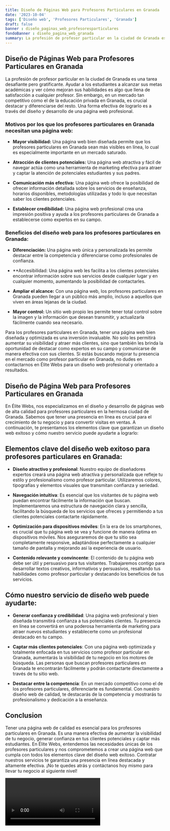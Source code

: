 ```yaml
---
title: Diseño de Páginas Web para Profesores Particulares en Granada
date: '2023-10-04'
tags: ['Diseño web', 'Profesores Particulares', 'Granada']
draft: false
banner : diseño_paginas_web_profesoresparticulares
fondoBanner : diseño_pagina_web_granada
summary: La profesión de profesor particular en la ciudad de Granada es una tarea desafiante pero gratificante. Ayudar a los estudiantes a alcanzar sus metas académicas y ver cómo mejoran sus habilidades es algo que llena de satisfacción a cualquier profesor. Sin embargo, en un mercado tan competitivo como el de la educación privada en Granada, es crucial destacar y diferenciarse del resto. Una forma efectiva de lograrlo es a través del diseño y desarrollo de una página web profesional.
---
```


## Diseño de Páginas Web para Profesores Particulares en Granada

La profesión de profesor particular en la ciudad de Granada es una tarea desafiante pero gratificante. Ayudar a los estudiantes a alcanzar sus metas académicas y ver cómo mejoran sus habilidades es algo que llena de satisfacción a cualquier profesor. Sin embargo, en un mercado tan competitivo como el de la educación privada en Granada, es crucial destacar y diferenciarse del resto. Una forma efectiva de lograrlo es a través del diseño y desarrollo de una página web profesional.

### Motivos por los que los profesores particulares en Granada necesitan una página web:

- **Mayor visibilidad:** Una página web bien diseñada permite que los profesores particulares en Granada sean más visibles en línea, lo cual es especialmente importante en un mercado saturado.

- **Atracción de clientes potenciales:** Una página web atractiva y fácil de navegar actúa como una herramienta de marketing efectiva para atraer y captar la atención de potenciales estudiantes y sus padres.

- **Comunicación más efectiva:** Una página web ofrece la posibilidad de ofrecer información detallada sobre los servicios de enseñanza, horarios disponibles, metodologías utilizadas y todo lo que necesitan saber los clientes potenciales.

- **Establecer credibilidad:** Una página web profesional crea una impresión positiva y ayuda a los profesores particulares de Granada a establecerse como expertos en su campo.

### Beneficios del diseño web para los profesores particulares en Granada:

- **Diferenciación:** Una página web única y personalizada les permite destacar entre la competencia y diferenciarse como profesionales de confianza.

- **Accesibilidad: Una página web les facilita a los clientes potenciales encontrar información sobre sus servicios desde cualquier lugar y en cualquier momento, aumentando la posibilidad de contactarles.

- **Ampliar el alcance:** Con una página web, los profesores particulares en Granada pueden llegar a un público más amplio, incluso a aquellos que viven en áreas lejanas de la ciudad.

- **Mayor control:** Un sitio web propio les permite tener total control sobre la imagen y la información que desean transmitir, y actualizarla fácilmente cuando sea necesario.

Para los profesores particulares en Granada, tener una página web bien diseñada y optimizada es una inversión invaluable. No solo les permitirá aumentar su visibilidad y atraer más clientes, sino que también les brinda la oportunidad de destacar como expertos en su campo y comunicarse de manera efectiva con sus clientes. Si estás buscando mejorar tu presencia en el mercado como profesor particular en Granada, no dudes en contactarnos en Élite Webs para un diseño web profesional y orientado a resultados.

<GifSeo />

<Cta />

## Diseño de Página Web para Profesores Particulares en Granada

En Élite Webs, nos especializamos en el diseño y desarrollo de páginas web de alta calidad para profesores particulares en la hermosa ciudad de Granada. Sabemos que tener una presencia en línea es crucial para el crecimiento de tu negocio y para convertir visitas en ventas. A continuación, te presentamos los elementos clave que garantizan un diseño web exitoso y cómo nuestro servicio puede ayudarte a lograrlo:

## Elementos clave del diseño web exitoso para profesores particulares en Granada:

- **Diseño atractivo y profesional**: Nuestro equipo de diseñadores expertos creará una página web atractiva y personalizada que refleje tu estilo y profesionalismo como profesor particular. Utilizaremos colores, tipografías y elementos visuales que transmitan confianza y seriedad.

- **Navegación intuitiva**: Es esencial que los visitantes de tu página web puedan encontrar fácilmente la información que buscan. Implementaremos una estructura de navegación clara y sencilla, facilitando la búsqueda de los servicios que ofreces y permitiendo a tus clientes potenciales contactarte rápidamente.

- **Optimización para dispositivos móviles**: En la era de los smartphones, es crucial que tu página web se vea y funcione de manera óptima en dispositivos móviles. Nos aseguraremos de que tu sitio sea completamente responsive, adaptándose perfectamente a cualquier tamaño de pantalla y mejorando así la experiencia de usuario.

- **Contenido relevante y convincente**: El contenido de tu página web debe ser útil y persuasivo para tus visitantes. Trabajaremos contigo para desarrollar textos creativos, informativos y persuasivos, resaltando tus habilidades como profesor particular y destacando los beneficios de tus servicios.

## Cómo nuestro servicio de diseño web puede ayudarte:

- **Generar confianza y credibilidad**: Una página web profesional y bien diseñada transmitirá confianza a tus potenciales clientes. Tu presencia en línea se convertirá en una poderosa herramienta de marketing para atraer nuevos estudiantes y establecerte como un profesional destacado en tu campo.

- **Captar más clientes potenciales**: Con una página web optimizada y totalmente enfocada en tus servicios como profesor particular en Granada, aumentarás la visibilidad de tu negocio en los motores de búsqueda. Las personas que buscan profesores particulares en Granada te encontrarán fácilmente y podrán contactarte directamente a través de tu sitio web.

- **Destacar entre la competencia**: En un mercado competitivo como el de los profesores particulares, diferenciarte es fundamental. Con nuestro diseño web de calidad, te destacarás de la competencia y mostrarás tu profesionalismo y dedicación a la enseñanza. 

## Conclusion

Tener una página web de calidad es esencial para los profesores particulares en Granada. Es una manera efectiva de aumentar la visibilidad de tu negocio, generar confianza en tus clientes potenciales y captar más estudiantes. En Élite Webs, entendemos las necesidades únicas de los profesores particulares y nos comprometemos a crear una página web que cumpla con todos los elementos clave del diseño web exitoso. Contratar nuestros servicios te garantiza una presencia en línea destacada y altamente efectiva. ¡No te quedes atrás y contáctanos hoy mismo para llevar tu negocio al siguiente nivel!

<Video />

<CtaBot job='Profesores Particulares' city='Granada'/>

<Gmaps query='Granada+españa+maps' />